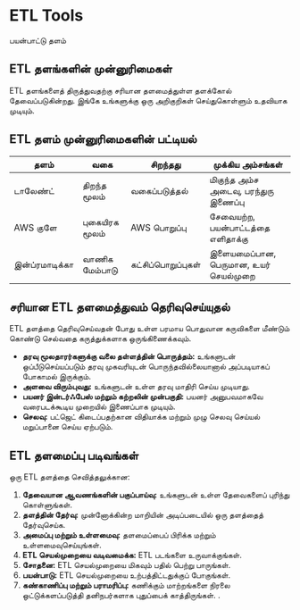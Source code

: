 # ETL Tools

பயன்பாட்டு தளம்

## ETL தளங்களின் முன்னுரிமைகள்

ETL தளங்களைத் திருத்துவதற்கு சரியான தளமைத்துள்ள தளக்கோல் தேவைப்படுகின்றது. இங்கே உங்களுக்கு ஒரு அறிகுறிகள் செய்துகொள்ளும் உதவியாக முடியும்.

## ETL தளம் முன்னுரிமைகளின் பட்டியல்

| தளம் | வகை | சிறந்தது | முக்கிய அம்சங்கள் |
|------|------|----------|--------------|
| டாலேண்ட் | திறந்த மூலம் | வகைப்படுத்தல் | மிகுந்த அம்ச அடைவு, பரந்துரு இணைப்பு |
| AWS குளே | புகையிரக மூலம் | AWS பொறுப்பு | சேவையற்ற, பயன்பாட்டத்தை எளிதாக்கு |
| இன்ப்ரமாடிக்கா | வாணிக மேம்பாடு | கட்சிப்பொறுப்புகள் | இளையமைப்பான, பெருமான, உயர் செயல்முறை |

## சரியான ETL தளமைத்துவம் தெரிவுசெய்யுதல்

ETL தளத்தை தெரிவுசெய்வதன் போது உள்ள பரமாய பொதுவான கருவிகளை மீண்டும் கொண்டு செல்வதை கருத்துக்களாக ஒருங்கிணைக்கவும்.

- **தரவு மூலதாரர்களுக்கு வலை தள்ளத்தின் பொருத்தம்:** உங்களுடன் ஒப்பீடுசெய்யப்படும் தரவு முகவரியுடன் பொருந்தவில்லையானால் அப்படியாகப் போகாமல் இருக்கும்.
- **அளவை விரும்புவது:** உங்களுடன் உள்ள தரவு மாதிரி செய்ய முடியாது.
- **பயனர் இன்டர்ஃபேஸ் மற்றும் கற்றலின் முன்பகுதி:** பயனர் அனுபவமாகவே வரைபடக்கூடிய முறையில் இணைப்பாக முடியும்.
- **செலவு:** பட்ஜெட் கிடைப்பதற்கான விதியாக்க மற்றும் முழு செலவு செய்யல் மறுப்பானை செய்ய ஏற்படும்.

## ETL தளமைப்பு படிவங்கள்

ஒரு ETL தளத்தை செவித்தலுக்கான:

1. **தேவையான ஆவணங்களின் பகுப்பாய்வு:** உங்களுடன் உள்ள தேவைகளைப் புரிந்து கொள்ளுங்கள்.
2. **தளத்தின் தேர்வு:** முன்னோக்கின்ற மாறியின் அடிப்படையில் ஒரு தளத்தைத் தேர்வுசெய்க.
3. **அமைப்பு மற்றும் உள்ளமைவு:** தளமைப்பைப் பிரிக்க மற்றும் உள்ளமைவுசெய்யுங்கள்.
4. **ETL செயல்முறையை வடிவமைக்க:** ETL படங்களை உருவாக்குங்கள்.
5. **சோதனை:** ETL செயல்முறையை மிகவும் பதில் பெற்று பாருங்கள்.
6. **பயன்பாடு:** ETL செயல்முறையை உற்பத்திட்டதுக்குப் போகுங்கள்.
7. **கண்காணிப்பு மற்றும் பராமரிப்பு:** கணிக்கும் மாற்றங்களை நிரலை ஒட்டுக்களப்படுத்தி தனிநபர்களாக புதுப்பைக் காத்திருங்கள்.
.